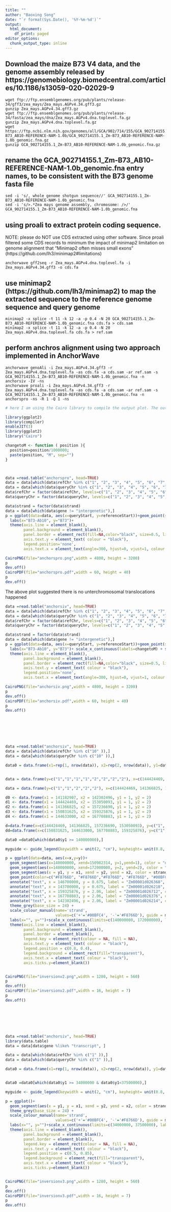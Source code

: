 ```yaml
---
title: ""
author: "Baoxing Song"
date: "`r format(Sys.Date(), '%Y-%m-%d')`"
output:
  html_document:
    df_print: paged
editor_options:
  chunk_output_type: inline
---
```


## Download the maize B73 V4 data, and the genome assembly released by https://genomebiology.biomedcentral.com/articles/10.1186/s13059-020-02029-9
```
wget ftp://ftp.ensemblgenomes.org/pub/plants/release-34/gff3/zea_mays/Zea_mays.AGPv4.34.gff3.gz
gunzip Zea_mays.AGPv4.34.gff3.gz
wget ftp://ftp.ensemblgenomes.org/pub/plants/release-34/fasta/zea_mays/dna/Zea_mays.AGPv4.dna.toplevel.fa.gz
gunzip Zea_mays.AGPv4.dna.toplevel.fa.gz
wget https://ftp.ncbi.nlm.nih.gov/genomes/all/GCA/902/714/155/GCA_902714155.1_Zm-B73_AB10-REFERENCE-NAM-1.0b/GCA_902714155.1_Zm-B73_AB10-REFERENCE-NAM-1.0b_genomic.fna.gz
gunzip GCA_902714155.1_Zm-B73_AB10-REFERENCE-NAM-1.0b_genomic.fna.gz
```
## rename the GCA_902714155.1_Zm-B73_AB10-REFERENCE-NAM-1.0b_genomic.fna entry names, to be consistent with the B73 genome fasta file
```
sed -i 's/, whole genome shotgun sequence//' GCA_902714155.1_Zm-B73_AB10-REFERENCE-NAM-1.0b_genomic.fna
sed -i 's/>.*Zea mays genome assembly, chromosome: />/' GCA_902714155.1_Zm-B73_AB10-REFERENCE-NAM-1.0b_genomic.fna
```


## using proali to extract protein coding sequence. \
NOTE: please do NOT use CDS extracted using other software. Since proali filtered some CDS records to minimum the impact of minimap2 limitation on genome alignment that "Minimap2 often misses small exons" (https://github.com/lh3/minimap2#limitations)
```
anchorwave gff2seq -r Zea_mays.AGPv4.dna.toplevel.fa -i Zea_mays.AGPv4.34.gff3 -o cds.fa
```

## use minimap2 (https://github.com/lh3/minimap2) to map the extracted sequence to the reference genome sequence and query genome
```
minimap2 -x splice -t 11 -k 12 -a -p 0.4 -N 20 GCA_902714155.1_Zm-B73_AB10-REFERENCE-NAM-1.0b_genomic.fna cds.fa > cds.sam
minimap2 -x splice -t 11 -k 12 -a -p 0.4 -N 20 Zea_mays.AGPv4.dna.toplevel.fa cds.fa > ref.sam
```

## perform anchros alignment using two approach implemented in AnchorWave
```
anchorwave genoAli -i Zea_mays.AGPv4.34.gff3 -r Zea_mays.AGPv4.dna.toplevel.fa -as cds.fa -a cds.sam -ar ref.sam -s GCA_902714155.1_Zm-B73_AB10-REFERENCE-NAM-1.0b_genomic.fna -n anchorsiv -IV -ns
anchorwave proali -i Zea_mays.AGPv4.34.gff3 -r Zea_mays.AGPv4.dna.toplevel.fa -as cds.fa -a cds.sam -ar ref.sam -s GCA_902714155.1_Zm-B73_AB10-REFERENCE-NAM-1.0b_genomic.fna -n anchorspro -ns -R 1 -Q 1 -ns
```

```r
# here I am using the Cairo library to compile the output plot. The output file looks better than native library, but it a little bit of mass up the Rmarkdown output file.

library(ggplot2)
library(compiler)
enableJIT(3)
library(ggplot2)
library("Cairo")

changetoM <- function ( position ){
  position=position/1000000;
  paste(position, "M", sep="")
}



data =read.table("anchorspro", head=TRUE)
data = data[which(data$refChr %in% c("1", "2", "3", "4", "5", "6", "7", "8", "9", "10" )),]
data = data[which(data$queryChr %in% c("1", "2", "3", "4", "5", "6", "7", "8", "9", "10" )),]
data$refChr = factor(data$refChr, levels=c("1", "2", "3", "4", "5", "6", "7", "8", "9", "10" ))
data$queryChr = factor(data$queryChr, levels=c("1", "2", "3", "4", "5", "6", "7", "8", "9", "10" ))

data$strand = factor(data$strand)
data = data[which(data$gene != "intergenetic"),]
p = ggplot(data=data, aes(x=queryStart, y=referenceStart))+geom_point(size=2, aes(color=factor(strand)))+facet_grid(refChr~queryChr, scales="free", space="free" )+ theme_grey(base_size = 60) +
  labs(x="B73-Ab10", y="B73")+
  theme(axis.line = element_blank(),
        panel.background = element_blank(),
        panel.border = element_rect(fill=NA,color="black", size=0.5, linetype="solid"),
        axis.text.y = element_text( colour = "black"),
        legend.position='none',
        axis.text.x = element_text(angle=300, hjust=0, vjust=1, colour = "black") )

CairoPNG(file="anchorspro.png",width = 4800, height = 3200)
p
dev.off()
CairoPDF(file="anchorspro.pdf",width = 60, height = 40)
p
dev.off()
```

The above plot suggested there is no unterchromosomal translocations  happened
```r


data =read.table("anchorsiv", head=TRUE)
data = data[which(data$refChr %in% c("1", "2", "3", "4", "5", "6", "7", "8", "9", "10" )),]
data = data[which(data$queryChr %in% c("1", "2", "3", "4", "5", "6", "7", "8", "9", "10" )),]
data$refChr = factor(data$refChr, levels=c("1", "2", "3", "4", "5", "6", "7", "8", "9", "10" ))
data$queryChr = factor(data$queryChr, levels=c("1", "2", "3", "4", "5", "6", "7", "8", "9", "10" ))

data$strand = factor(data$strand)
data = data[which(data$gene != "intergenetic"),]
p = ggplot(data=data, aes(x=queryStart, y=referenceStart))+geom_point(size=2, aes(color=factor(strand)))+facet_grid(refChr~queryChr, scales="free", space="free" )+ theme_grey(base_size = 60) +
  labs(x="B73-Ab10", y="B73")+ scale_x_continuous(labels=changetoM) + scale_y_continuous(labels=changetoM) +
  theme(axis.line = element_blank(),
        panel.background = element_blank(),
        panel.border = element_rect(fill=NA,color="black", size=0.5, linetype="solid"),
        axis.text.y = element_text( colour = "black"),
        legend.position='none',
        axis.text.x = element_text(angle=300, hjust=0, vjust=1, colour = "black") )

CairoPNG(file="anchorsiv.png",width = 4800, height = 3200)
p
dev.off()
CairoPDF(file="anchorsiv.pdf",width = 60, height = 40)
p
dev.off()







data =read.table("anchorsiv", head=TRUE)
data = data[which(data$refChr %in% c("10" )),]
data = data[which(data$queryChr %in% c("10" )),]

data0 = data.frame(x1=rep(1, nrow(data)), x2=rep(2, nrow(data)), y1=data$referenceStart, y2=data$queryStart, strand=data$strand )


data = data.frame(y=c("1","1","1","1","2","2","2","2"), x=c(144424469, 141366825, 150831625, 144633000, 153050093, 157236690, 159325876, 167708883), color=c("#F8766D", "#F8766D", "#F8766D", "#F8766D", "#F8766D","#F8766D", "#F8766D", "#F8766D"))

data = data.frame(y=c("1","1","2","2","2"), x=c(144424469, 141366825, 159325876, 167708883, 142302496), color=c("#F8766D", "#F8766D", "#F8766D", "#F8766D", "#00BFC4"))

d0 <- data.frame(x1 = 141182907, x2 = 142302496, y1 = 1, y2 = 2) 
d1 <- data.frame(x1 = 144424469, x2 = 153050093, y1 = 1, y2 = 2) 
d2 <- data.frame(x1 = 141366825, x2 = 157236690, y1 = 1, y2 = 2) 
d3 <- data.frame(x1 = 150831625, x2 = 159325876, y1 = 1, y2 = 2) 
d4 <- data.frame(x1 = 144633000, x2 = 167708883, y1 = 1, y2 = 2)

d=data.frame(x=c(144424469, 141366825, 157236690, 153050093), y=c("1", "1", "2", "2"), t=c('a','a','a','a'))
dd=data.frame(x=c(150831625, 144633000, 167708883, 159325876), y=c("1", "1", "2", "2"), t=c('a','a','a','a'))

data0 =data0[which(data0$y1 >= 140000000),]

myguide <- guide_legend(keywidth = unit(2, "cm"), keyheight= unit(0.8, "cm"))

p = ggplot(data=data, aes(x=x,y=y))+
  geom_segment(aes(x=140000000, xend=150982314, y=1,yend=1), color = "darkgray", size=2) +
  geom_segment(aes(x=140000000, xend=172000000, y=2, yend=2), color = "darkgray", size=2) +
  geom_segment(aes(x = y1, y = x1, xend = y2, yend = x2, color = strand), data = data0, size=0.5, alpha=0.4) + 
  geom_point(color=c("#F8766D", "#F8766D","#F8766D", "#F8766D", "#00BFC4"), size=2) +
  annotate("text", x = 146700000, y = 0.675, label = "Zm00001d026368", color = "#F8766D", parse = TRUE, size=6, angle = 315) +
  annotate("text", x = 143700000, y = 0.675, label = "Zm00001d026218", color = "#F8766D", parse = TRUE, size=6, angle = 315)+
  annotate("text", x = 159325876, y = 2.06, label = "Zm00001d026712", color = "#F8766D", parse = TRUE, size=6)+
  annotate("text", x = 167708883, y = 2.06, label = "Zm00001d026376", color = "#F8766D", parse = TRUE, size=6) + 
  annotate("text", x = 142302496, y = 2.06, label = "Zm00001d026214", color = "#00BFC4", parse = TRUE, size=6) + 
  theme_grey(base_size = 24) +
  scale_colour_manual(name='strand', 
                      values=c('+'='#00BFC4', '-'='#F8766D'), guide = myguide) +
  labs(x="", y="")+scale_x_continuous(limits=c(140000000, 172000000), labels=changetoM) +scale_y_discrete(labels=c("1" = "B73", "2" = "B73-Ab10") ) +
  theme(axis.line = element_blank(),
        panel.background = element_blank(),
        panel.border = element_blank(),
        legend.key = element_rect(colour = NA, fill = NA),
        axis.text.y = element_text( colour = "black"),
        legend.position = c(0.8, 0.4),
        legend.background = element_rect(fill="transparent"),
        axis.text.x = element_text( colour = "black"),
        axis.ticks.y=element_blank())


CairoPNG(file="inversionv2.png",width = 1280, height = 560)
p
dev.off()
CairoPDF(file="inversionv2.pdf",width = 16, height = 7)
p
dev.off()







data =read.table("anchorsiv", head=TRUE)
library(data.table)
data = data[data$gene %like% "transcript", ]

data = data[which(data$refChr %in% c("1" )),]
data = data[which(data$queryChr %in% c("1" )),]

data0 = data.frame(x1=rep(1, nrow(data)), x2=rep(2, nrow(data)), y1=data$referenceStart, y2=data$queryStart, strand=data$strand )


data0 =data0[which(data0$y1 >= 34000000 & data0$y1<37500000),]

myguide <- guide_legend(keywidth = unit(2, "cm"), keyheight= unit(0.8, "cm"))

p = ggplot()+
  geom_segment(aes(x = y1, y = x1, xend = y2, yend = x2, color = strand), data = data0, size=0.5) + 
  theme_grey(base_size = 24) +
  scale_colour_manual(name='strand', 
                      values=c('+'='#00BFC4', '-'='#F8766D'), guide = myguide) +
  labs(x="", y="")+scale_x_continuous(limits=c(34000000, 37500000), labels=changetoM) +scale_y_discrete(labels=c("1" = "B73", "2" = "SK") ) +
  theme(axis.line = element_blank(),
        panel.background = element_blank(),
        panel.border = element_blank(),
        legend.key = element_rect(colour = NA, fill = NA),
        axis.text.y = element_text( colour = "black"),
        legend.position = c(0.5, 0.85),
        legend.background = element_rect(fill="transparent"),
        axis.text.x = element_text( colour = "black"),
        axis.ticks.y=element_blank())


CairoPNG(file="inversionv3.png",width = 1280, height = 560)
p
dev.off()
CairoPDF(file="inversionv3.pdf",width = 16, height = 7)
p
dev.off()

```
